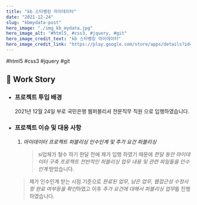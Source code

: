 ```yaml
---
title: "kb 스타뱅킹 마이데이타"
date: "2021-12-24"
slug: "kbmydata-post"
hero_image: "./img_kb_mydata.jpg"
hero_image_alt: "#html5, #css3, #jquery, #git"
hero_image_credit_text: "kb 스타뱅킹 마이데이터"
hero_image_credit_link: "https://play.google.com/store/apps/details?id=com.kbstar.kbbank"
---
```


<div className="badge-wrap">
  <span className="badge badge-html">#html5</span>
  <span className="badge badge-css">#css3</span>
  <span className="badge badge-javscript">#jquery</span>
  <span className="badge badge-git">#git</span>
</div>

## 🎤 Work Story

- ### 프로젝트 투입 배경

  2021년 12월 24일 부로 국민은행 웹퍼블리셔 전문직무 직원 으로 입행하였습니다.

- ### 프로젝트 이슈 및 대응 사항

  1. _마이데이터 프로젝트 퍼블리싱 인수인계 및 추가 요건 퍼블리싱_
     > si업체가 철수 하기 한달 전에 제가 입행 하였기 때문에 _한달 동안 마이데이터 구축 프로젝트 전반적인 퍼블리싱 업무 내용 및 관련 파일들을 인수인계_ 받았습니다.

  > 제가 인수인계 받는 시점 기준으로 *완료된 업무, 남은 업무, 웹접근성 수정사항 완료 여부등을 확인*하였고 이후 *추가 요건에 대해서 퍼블리싱 업무*를 진행 하였습니다.
